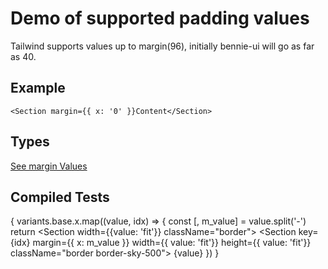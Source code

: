 
# Demo of supported padding values
Tailwind supports values up to margin(96), initially bennie-ui will go as far as 40.

## Example
```
<Section margin={{ x: '0' }}Content</Section>
```
## Types
[See margin Values](https://github.com/bolanosdev/bennie-ui/blob/main/libraries/types/spacing/margin.types.ts)

## Compiled Tests
{
  variants.base.x.map((value, idx) => {
    const [, m_value] = value.split('-')
    return <Unstyled key={idx}>
      <Section width={{value: 'fit'}} className="border">
        <Section key={idx} 
          margin={{ x: m_value }} 
          width={{ value: 'fit'}}
          height={{ value: 'fit'}}
          className="border border-sky-500">
            {value}
        </Section>
      </Section>
    </Unstyled>
  })
}


